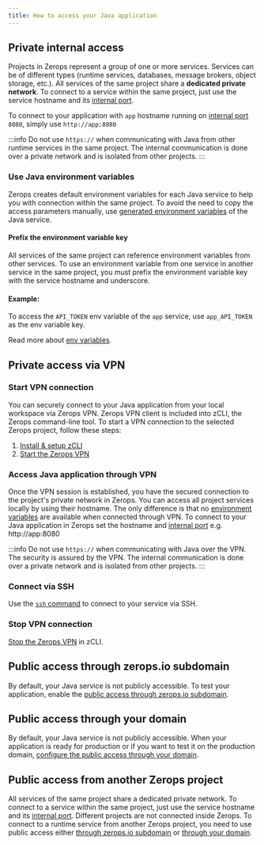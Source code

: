 ```yaml
---
title: How to access your Java application
---
```


## Private internal access

Projects in Zerops represent a group of one or more services.
Services can be of different types (runtime services, databases, message brokers, object storage, etc.). All services of the same project share a **dedicated private network**. To connect to a service within the same project, just use the service hostname and its [internal port](/java/how-to/build-pipeline#ports).

To connect to your application with `app` hostname running on [internal port](/java/how-to/build-pipeline#ports) `8080`, simply use `http://app:8080`

:::info
Do not use <code>https://</code> when communicating with Java from other runtime services in the same project. The internal communication is done over a private network and is isolated from other projects.
:::

### Use Java environment variables

Zerops creates default environment variables for each Java service to help you with connection within the same project. To avoid the need to copy the access parameters manually, use [generated environment variables](/java/how-to/env-variables#generated-env-variables) of the Java service.

#### Prefix the environment variable key

All services of the same project can reference environment variables from other services. To use an environment variable from one service in another service in the same project, you must prefix the environment variable key with the service hostname and underscore.

#### Example:

To access the `API_TOKEN` env variable of the `app` service, use `app_API_TOKEN` as the env variable key.

Read more about [env variables](/java/how-to/env-variables).

## Private access via VPN

### Start VPN connection

You can securely connect to your Java application from your local workspace via Zerops VPN. Zerops VPN client is included into zCLI, the Zerops command-line tool. To start a VPN connection to the selected Zerops project, follow these steps:

1. [Install & setup zCLI](/references/cli)
2. [Start the Zerops VPN](/references/vpn#start-the-vpn)

### Access Java application through VPN

Once the VPN session is established, you have the secured connection to the project's private network in Zerops. You can access all project services locally by using their hostname. The only difference is that no [environment variables](/java/how-to/env-variables) are available when connected through VPN. To connect to your Java application in Zerops set the hostname and [internal port](/java/how-to/build-pipeline#ports) e.g. http://app:8080

:::info
Do not use <code>https://</code> when communicating with Java over the VPN. The security is assured by the VPN. The internal communication is done over a private network and is isolated from other projects.
:::

### Connect via SSH

Use the <a href="/references/ssh"><code>ssh</code> command</a> to connect to your service via SSH.

### Stop VPN connection

[Stop the Zerops VPN](/references/vpn#stop-the-vpn) in zCLI.

## Public access through zerops.io subdomain

By default, your Java service is not publicly accessible. To test your application, enable the [public access through zerops.io subdomain](/features/access#public-access-through-zeropsio-subdomain).

## Public access through your domain

By default, your Java service is not publicly accessible. When your application is ready for production or if you want to test it on the production domain, [configure the public access through your domain](/features/access#public-access-through-your-domain).

## Public access from another Zerops project

All services of the same project share a dedicated private network. To connect to a service within the same project, just use the service hostname and its [internal port](/java/how-to/build-pipeline#ports). Different projects are not connected inside Zerops. To connect to a runtime service from another Zerops project, you need to use public access either [through zerops.io subdomain](/features/access#public-access-through-zeropsio-subdomain) or [through your domain](/features/access#public-access-through-your-domain).
